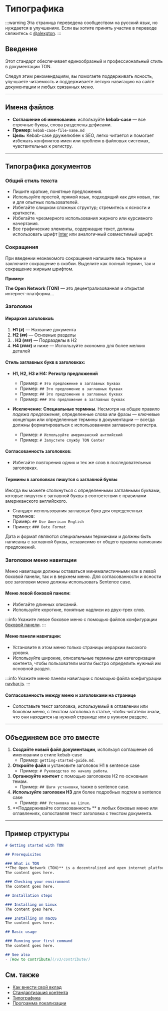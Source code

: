 # Типографика

:::warning
Эта страница переведена сообществом на русский язык, но нуждается в улучшениях. Если вы хотите принять участие в переводе свяжитесь с [@alexgton](https://t.me/alexgton).
:::

## Введение

Этот стандарт обеспечивает единообразный и профессиональный стиль в документации TON. 

Следуя этим рекомендациям, вы помогаете поддерживать ясность, улучшаете читаемость и поддерживаете легкую навигацию на сайте документации и любых связанных меню.

---

## Имена файлов

- **Соглашение об именовании:** используйте **kebab-case** — все строчные буквы, слова разделены дефисами.
- **Пример:** `kebab-case-file-name.md`
- **Цель:** Kebab-case дружелюбен к SEO, легко читается и помогает избежать конфликтов имен или проблем в файловых системах, чувствительных к регистру.

---

## Типографика документов

### Общий стиль текста

- Пишите краткие, понятные предложения.
- Используйте простой, прямой язык, подходящий как для новых, так и для опытных пользователей.
- Избегайте слишком сложных структур; стремитесь к ясности и краткости.
- Избегайте чрезмерного использования жирного или курсивного начертания.
- Все графические элементы, содержащие текст, должны использовать шрифт [Inter](https://rsms.me/inter/) или аналогичный совместимый шрифт.

### Сокращения

При введении незнакомого сокращения напишите весь термин и заключите сокращение в скобки. Выделите как полный термин, так и сокращение жирным шрифтом.

**Пример:**

**The Open Network (TON)** — это децентрализованная и открытая интернет-платформа...

### Заголовки

#### Иерархия заголовков:

1. **H1 (`#`)** — Название документа
2. **H2 (`##`)** — Основные разделы
3. . **H3 (`###`)** — Подразделы в H2
4. **H4 (`####`)** и ниже — Используйте экономно для более мелких деталей

#### Стиль заглавных букв в заголовках:

- **H1, H2, H3 и H4:** **Регистр предложений**
  - Пример: `# Это предложение в заглавных буквах`
  - Пример: `## Это предложение в заглавных буквах`
  - Пример: `## Это предложение в заглавных буквах`
  - Пример: `### Это предложение в заглавных буквах`

- **Исключение**: **Специальные термины**.
  Несмотря на общее правило _падежа предложения_,
  определенные слова или фразы — ключевые концепции или определенные термины в документации — всегда должны форматироваться
  с использованием заглавного регистра.
  - Пример: `# Используйте американский английский`
  - Пример: `# Запустите службу TON Center`

#### Согласованность заголовков:

- Избегайте повторения одних и тех же слов в последовательных заголовках.

#### Термины в заголовках пишутся с заглавной буквы

Иногда вы можете столкнуться с определенными заглавными буквами, которые пишутся с заглавной буквы в соответствии с правилами американского английского.

- Стандарт использования заглавных букв для определенных терминов:
- Пример: `## Use American English`
- Пример: `### Date Format`

Дата и формат являются специальными терминами и должны быть написаны с заглавной буквы, независимо от общего правила написания предложений.

### Заголовки меню навигации

Меню навигации должны оставаться минималистичными как в левой боковой панели, так и в верхнем меню. Для согласованности и ясности все заголовки меню должны использовать Sentence case.

#### Меню левой боковой панели:

- Избегайте длинных описаний.
- Используйте короткие, понятные надписи из двух-трех слов.

:::info
Укажите левое боковое меню с помощью файлов конфигурации [боковой панели](https://github.com/ton-community/ton-docs/tree/main/sidebars).
:::

#### Меню панели навигации:

- Установите в этом меню только страницы иерархии высокого уровня.
- Используйте широкие, описательные термины для категоризации контента, чтобы пользователи могли быстро определить нужный им основной раздел.

:::info
Укажите меню панели навигации с помощью файла конфигурации [navbar.js](https://github.com/ton-community/ton-docs/blob/main/navbar.js).
:::

#### Согласованность между меню и заголовками на странице

- Сопоставьте текст заголовка, используемый в оглавлении или боковом меню, с текстом заголовка в статье, чтобы читатели знали, что они находятся на нужной странице или в нужном разделе.

---

## Объединяем все это вместе

1. **Создайте новый файл документации**, используя соглашение об именовании в стиле kebab-case
   - Пример: `getting-started-guide.md`.
2. **Откройте файл** и установите заголовок H1 в sentence case
   - Пример: `# Руководство по началу работы`.
3. **Организуйте контент** с помощью заголовков H2 по основным темам. 
   - Пример: `## Шаги установки`, также в sentence case.
4. **Используйте заголовки H3** для более подробных подтем в sentence case 
   - Пример: `### Установка на Linux`.
5. **Поддерживайте согласованность ** в любых боковых меню или оглавлениях, сопоставляя текст заголовка с текстом документа.

---

## Пример структуры

```md title="getting-started-with-ton.md"
# Getting started with TON

## Prerequisites

### What is TON
**The Open Network (TON)** is a decentralized and open internet platform...
The content goes here.

### Checking your environment
The content goes here.

## Installation steps

### Installing on Linux
The content goes here.

### Installing on macOS
The content goes here.

## Basic usage

### Running your first command
The content goes here.

## See also
- [How to contribute](/v3/contribute/)
```

## См. также

- [Как внести свой вклад](/v3/contribute/)
- [Стандартизация контента](/v3/contribute/content-standardization/)
- [Типографика](/v3/contribute/typography/)
- [Программа локализации](/v3/contribute/localization-program/overview/)

